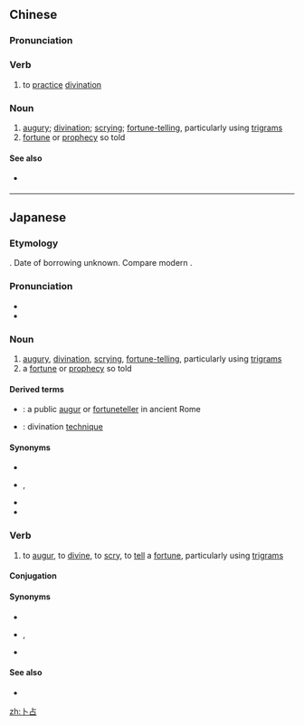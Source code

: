 ==Chinese==
{{zh-forms}}

===Pronunciation===
{{zh-pron
|m=bǔzhān
|c=buk1 zim1
|cat=v,n
}}

===Verb===
{{zh-verb}}

# to [[practice]] [[divination]]

===Noun===
{{zh-noun}}

# [[augury]]; [[divination]]; [[scrying]]; [[fortune-telling]], particularly using [[trigram]]s
# [[fortune]] or [[prophecy]] so told

====See also====
* {{qualifier|not to be confused with}} {{zh-l|占卜}}

----

==Japanese==
{{ja-kanjitab|ぼく|せん|yomi=o}}

===Etymology===
{{etyl|zhx|ja|sort=ほくせん'}}. Date of borrowing unknown. Compare modern {{cog|zh|卜占|tr=bǔzhān}}.

===Pronunciation===
{{ja-pron|yomi=o|ぼくせん}}
* {{l|ja|sc=Latn|音読み|On'yomi}}
* {{IPA|lang=ja|[bo̞kɯᵝsẽ̞ɴ]|[bo̞kɯ̥ᵝsẽ̞ɴ]}}

===Noun===
{{ja-noun|ぼくせん}}

# [[augury]], [[divination]], [[scrying]], [[fortune-telling]], particularly using [[trigram]]s
# a [[fortune]] or [[prophecy]] so told

====Derived terms====
* {{ja-r|卜占官|ぼくせんかん|}}: a public [[augur]] or [[fortuneteller]] in ancient Rome
* {{ja-r|卜占術|ぼくせんじゅつ}}: divination [[technique]]

====Synonyms====
* {{ja-l|占卜|せんぼく}}
* {{ja-r|占ない|うらない}}, {{ja-r|占い|うらない}}
* {{ja-r|八卦|はっけ}}
* {{ja-r|占術|せんじゅつ}}

===Verb===
{{ja-verb-suru|ぼくせん}}

# to [[augur]], to [[divine]], to [[scry]], to [[tell]] a [[fortune]], particularly using [[trigram]]s

====Conjugation====
{{ja-suru|ぼくせん}}

====Synonyms====
* {{ja-r|占卜|せんぼく}}
* {{ja-l|占なう|うらなう}}, {{ja-l|占う|うらなう}}
* {{ja-r|易|えき}}

====See also====
* {{pedialite|Divination}}

[[zh:卜占]]